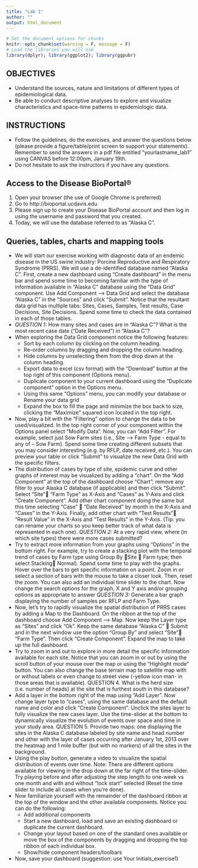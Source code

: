 ```yaml
---
title: "Lab 1"
author: ""
output: html_document
---
```


```r
# Set the document options for chunks
knitr::opts_chunk$set(warning = F, message = F)
# Load the libraries you will use
library(dplyr); library(ggplot2); library(ggpubr)
```

## OBJECTIVES
  
  - Understand the sources, nature and limitations of different types of epidemiological data.
  - Be able to conduct descriptive analyses to explore and visualize characteristics and space-time patterns in epidemiologic data. 
  
## INSTRUCTIONS
  
  - Follow the guidelines, do the exercises, and answer the questions below (please provide a figure/table/print screen to support your statements). Remember to send the answers in a pdf file entitled "yourlastname_lab1" using CANVAS before 12:00pm, January 19th.
  - Do not hesitate to ask the instructors if you have any questions.
  
## Access to the Disease BioPortal®
  
  1.	Open your browser (the use of Google Chrome is preferred) 
  2.	Go to http://bioportal.ucdavis.edu 
  3.	Please sign up to create your Disease BioPortal account and then log in using the username and password that you created.
  4.	Today, we will use the database referred to as “Alaska C”.    
  
## Queries, tables, charts and mapping tools
  
  -	We will start our exercise working with diagnostic data of an endemic disease in the US swine industry: Porcine Reproductive and Respiratory Syndrome (PRRS). We will use a de-identified database named "Alaska C". First, create a new dashboard using “Create dashboard” in the menu bar and spend some time to becoming familiar with the type of information available in “Alaska C” database using the “Data Grid” component. Use Add Component --> Data Grid and select the database “Alaska C” in the "Sources" and click "Submit".  Notice that the resultant data grid has multiple tabs: Sites, Cases, Samples, Test results, Case Decisions, Site Decisions. Spend some time to check the data contained in each of those tables. 
  -	*QUESTION 1:* How many sites and cases are in “Alaska C”?  What is the most recent case date ("Date Received") in “Alaska C”?
  -	When exploring the Data Grid component notice the following features:
    -	Sort by each column by clicking on the column heading.
    -	Re-order columns by dragging and dropping the column heading.
    -	Hide columns by unselecting them from the drop down at the column heading.
    -	Export data to excel (csv format) with the “Download” button at the top right of this component (Options menu).
    -	Duplicate component to your current dashboard using the "Duplicate component" option in the Options menu.
    -	Using this same "Options" menu, you can modify your database or Rename your data grid
    -	Expand the box to fill the page and minimize the box back to size, clicking the “Maximize” squared icon located in the top right.
  -	Now, play a bit with the "Filtering" option to change the data to be used/visualized. In the top right corner of your component within the Options panel select “Modify Data”. Now, you can “Add Filter”. For example, select just Sow Farm sites (i.e., Site --> Farm Type - equal to any of – Sow Farm). Spend some time creating different subsets that you may consider interesting (e.g. by RFLP, date received, etc.). You can preview your table or click “Submit” to visualize the new Data Grid with the specific filters. 
  - The distribution of cases by type of site, epidemic curve and other graphs of interest may be visualized by adding a “chart”. On the "Add Component" at the top of the dashboard choose “Chart”; remove any filter to your Alaska C database (if applicable) and then click “Submit”. Select “Site” “Farm Type” as X-Axis and “Cases” as Y-Axis and click “Create Component”. Add other chart component doing the same but this time selecting “Case”  “Date Received” by month in the X-Axis and “Cases” in the Y-Axis. Finally, add other chart with “Test Results” “Result Value” in the X-Axis and “Test Results” in the Y-Axis. (Tip: you can rename your charts so you keep better track of what data is represented in each one). *QUESTION 2:*  At a very rapid view, where (in which site types) there were more cases submitted? 
  - Try to extract more information from your graphs using “Options” in the bottom right. For example, try to create a stacking plot with the temporal trend of cases by Farm type using Group By Site  Farm type; then select Stacking Normal). Spend some time to play with the graphs. Hover over the bars to get specific information on a point.  Zoom in or select a section of bars with the mouse to take a closer look.  Then, reset the zoom.  You can also add an individual time slider to the chart. Now change the search options for the graph, X and Y axis and/or grouping options as appropriate to answer *QUESTION 3:* Generate a bar graph displaying the number of samples per RFLP and Farm Type.
  - Now, let’s try to rapidly visualize the spatial distribution of PRRS cases by adding a Map to the Dashboard.  On the ribbon at the top of the dashboard choose Add Component --> Map. Now keep the Layer type as "Sites" and click “Ok”. Keep the same database “Alaska C”  Submit and in the next window use the option “Group By” and select “Site” “Farm Type”. Then click “Create Component”. Expand the map to take up the full dashboard.
  - Try to zoom in and out to explore in more detail the specific information available for each site. Notice that you can zoom in or out by using the scroll button of your mouse over the map or using the “Highlight mode” button. You can also change the base terrain map to satellite map with or without labels or even change to street view (-yellow icon man- in those areas that is available). QUESTION 4. What is the herd size (i.e. number of heads) at the site that is furthest south in this database?
  - Add a layer in the bottom right of the map using “Add Layer”. Now change layer type to “cases”, using the same database and the default name and color and click “Create Component”. Unclick the sites layer to fully visualize the new cases layer. Use the time-slider at the bottom to dynamically visualize the evolution of events over space and time in your study area. QUESTION 5. Provide two maps: one displaying the sites in the Alaska C database labeled by site name and head number and other with the layer of cases occurring after January 1st, 2013 over the heatmap and 1 mile buffer (but with no markers) of all the sites in the background.
  - Using the play button, generate a video to visualize the spatial distribution of events over time. Note: There are different options available for viewing in the drop down at the far right of the time-slider. Try playing before and after adjusting the step length to one-week vs one month and with and without “lock start” selected (Reset the time slider to include all cases when you’re done).
  - Now familiarize yourself with the remainder of the dashboard ribbon at the top of the window and the other available components.  Notice you can do the following:
    - Add additional components
    - Start a new dashboard, load and save an existing dashboard or duplicate the current dashboard.
    - Change your layout based on one of the standard ones available or move the box of the components by dragging and dropping the top ribbon of each individual box.
    - Show/hide component headers/toolbars
  - Now, save your dashboard (suggestion: use Your Initials_exercise1)



